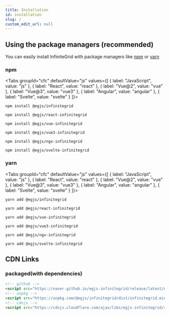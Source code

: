```yaml
---
title: Installation
id: installation
slug: /
custom_edit_url: null
---
```



## Using the package managers (recommended)
You can easily install InfiniteGrid with package managers like [npm](https://www.npmjs.com/) or [yarn](https://classic.yarnpkg.com/en/)

### npm

<Tabs
  groupId="cfc"
  defaultValue="js"
  values={[
    { label: "JavaScript", value: "js" },
    { label: "React", value: "react" },
    { label: "Vue@2", value: "vue" },
    { label: "Vue@3", value: "vue3" },
    { label: "Angular", value: "angular" },
    { label: "Svelte", value: "svelte" }
  ]}>
  <TabItem value="js">

```shell
npm install @egjs/infinitegrid
```

  </TabItem>
  <TabItem value="react">

```shell
npm install @egjs/react-infinitegrid
```

  </TabItem>
  <TabItem value="vue">

```shell
npm install @egjs/vue-infinitegrid
```

  </TabItem>
  <TabItem value="vue3">

```shell
npm install @egjs/vue3-infinitegrid
```

  </TabItem>
  <TabItem value="angular">

```shell
npm install @egjs/ngx-infinitegrid
```

  </TabItem>
  <TabItem value="svelte">

```shell
npm install @egjs/svelte-infinitegrid
```

  </TabItem>
</Tabs>

### yarn
<Tabs
  groupId="cfc"
  defaultValue="js"
  values={[
    { label: "JavaScript", value: "js" },
    { label: "React", value: "react" },
    { label: "Vue@2", value: "vue" },
    { label: "Vue@3", value: "vue3" },
    { label: "Angular", value: "angular" },
    { label: "Svelte", value: "svelte" }
  ]}>
  <TabItem value="js">

```shell
yarn add @egjs/infinitegrid
```

  </TabItem>
  <TabItem value="react">

```shell
yarn add @egjs/react-infinitegrid
```

  </TabItem>
  <TabItem value="vue">

```shell
yarn add @egjs/vue-infinitegrid
```

  </TabItem>
  <TabItem value="vue3">

```shell
yarn add @egjs/vue3-infinitegrid
```

  </TabItem>
  <TabItem value="angular">

```shell
yarn add @egjs/ngx-infinitegrid
```

  </TabItem>
  <TabItem value="svelte">

```shell
yarn add @egjs/svelte-infinitegrid
```

  </TabItem>
</Tabs>

## CDN Links
### packaged(with dependencies)
```html
<!-- github -->
<script src="https://naver.github.io/egjs-infinitegrid/release/latest/dist/infinitegrid.min.js" crossorigin="anonymous"></script>
<!-- unpkg -->
<script src="https://unpkg.com/@egjs/infinitegrid/dist/infinitegrid.min.js" crossorigin="anonymous"></script>
<!-- cdnjs -->
<script src="https://cdnjs.cloudflare.com/ajax/libs/egjs-infinitegrid/4.x.x/infinitegrid.min.js" crossorigin="anonymous"></script>
```
